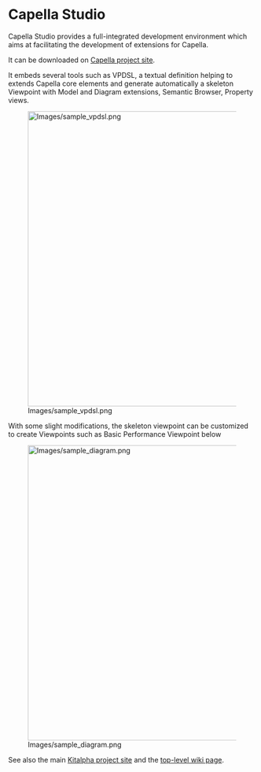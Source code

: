 = Capella Studio =

Capella Studio provides a full-integrated development environment which aims at facilitating the development of extensions for Capella.

It can be downloaded on [https://www.eclipse.org/capella/download.html Capella project site].

It embeds several tools such as VPDSL, a textual definition helping to extends Capella core elements and generate automatically a skeleton Viewpoint with Model and Diagram extensions, Semantic Browser, Property views.

[[File:Images/sample_vpdsl.png|thumbnail|600px]]

With some slight modifications, the skeleton viewpoint can be customized to create Viewpoints such as Basic Performance Viewpoint below

[[File:Images/sample_diagram.png|thumbnail|600px]]

See also the main [https://www.eclipse.org/kitalpha/ Kitalpha project site] and the [https://wiki.eclipse.org/Kitalpha top-level wiki page].

